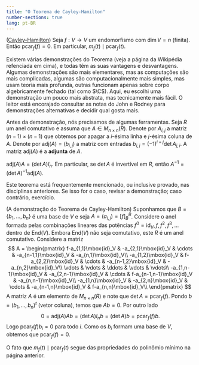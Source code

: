 ```yaml
--- 
title: "O Teorema de Cayley-Hamilton"
number-sections: true
lang: pt-BR
--- 
```


:::{#thm-}
(<a href="https://en.wikipedia.org/wiki/Cayley%E2%80%93Hamilton_theorem">Cayley-Hamilton</a>)
Seja $f:V\to V$ um endomorfismo com $\dim V=n$ (finita). Então $\mbox{pcar}_f(f)=0$. Em particular, $m_f(t)\mid \mbox{pcar}_f(t)$.
:::

Existem várias demonstrações do Teorema (veja a página da Wikipédia refenciada em  cima), e todas têm as suas vantagens e desvantagens. Algumas demonstrações são mais elementares, mas as computações são mais complicadas, algumas são computacionalmente mais simples, mas usam teoria mais profunda, outras funcionam apenas sobre corpo algebricamente fechado (tal como $\C$).
Aqui, eu escolhi uma demonstração um pouco mais abstrata, mas tecnicamente mais fácil. O leitor está encorajado consultar as notas do John e Rodney para demonstrações alternativas e decidir qual gosta mais.

Antes da demonstração, nós precisamos de algumas ferramentas. Seja $R$ um anel comutativo e assuma que $A\in M_{n\times n}(R)$. Denote por $A_{i,j}$ a matriz $(n-1)\times (n-1)$ que obtemos por apagar a $i$-ésima linha e $j$-ésima coluna de $A$. Denote por $\mbox{adj}(A)=(b_{i,j})$ a matriz com entradas $b_{i,j}=(-1)^{i+j}\det A_{j,i}$. A matriz $\mbox{adj}(A)$ é  a <b>adjunta</b> de $A$.

:::{#thm-}
$\mbox{adj}(A)A=(\det A)I_n$. Em particular, se $\det A$ é invertível em $R$, então $A^{-1}=(\det A)^{-1}\mbox{adj}(A)$.
:::


:::{.proof}
Este teorema está frequentemente mencionado, ou inclusive provado, nas disciplinas anteriores. Se isso for o caso, revisar a demonstração; caso contrário, exercício.
:::


:::{.proof}
(A demonstração do Teorema de Cayley-Hamilton)
Suponhamos que $B=\{b_1,\ldots,b_n\}$ é uma base de $V$ e seja $A=(a_{i,j})=[f]_B^B$.  Considere o anel formada pelas combinações lineares das potências $f^0=\mbox{id}_V,f,f^2,f^3,\ldots$ dentro de $\mbox{End}(V)$. Embora $\mbox{End}(V)$ não seja comutativo, este $R$ é um anel comutativo. Considere a matriz
$$
A = \begin{pmatrix}
f-a_{1,1}\mbox{id}_V &  -a_{2,1}\mbox{id}_V & \cdots & -a_{n-1,1}\mbox{id}_V & -a_{n,1}\mbox{id}_V\\
-a_{1,2}\mbox{id}_V &  f-a_{2,2}\mbox{id}_V & \cdots & -a_{n-1,2}\mbox{id}_V & -a_{n,2}\mbox{id}_V\\
\vdots & \vdots & \ddots & \vdots & \vdots\\
-a_{1,n-1}\mbox{id}_V &  -a_{2,n-1}\mbox{id}_V & \cdots & f-a_{n-1,n-1}\mbox{id}_V & -a_{n,n-1}\mbox{id}_V\\
-a_{1,n}\mbox{id}_V &  -a_{2,n}\mbox{id}_V & \cdots & -a_{n-1,n}\mbox{id}_V & f-a_{n,n}\mbox{id}_V\\
\end{pmatrix}
$$
A matriz $A$ é um elemento de $M_{n\times n}(R)$ e note que $\det A =\mbox{pcar}_f(f)$. Pondo $b=(b_1,\ldots,b_n)^t$ (vetor coluna), temos que $Ab=0$. Por outro lado
$$
0=\mbox{adj}(A)Ab=(\det A)I_nb=(\det A)b=\mbox{pcar}_f(f)b.
$$
Logo $\mbox{pcar}_f(f)b_i=0$ para todo $i$. Como os $b_i$ formam uma base de $V$, obtemos que $\mbox{pcar}_f(f)=0$.

O fato que $m_f(t)\mid \mbox{pcar}_f(t)$ segue das propriedades do polinômio mínimo na página anterior.

:::

